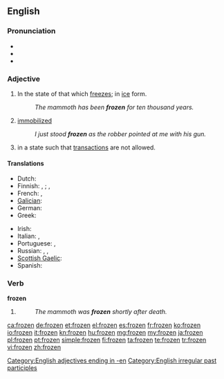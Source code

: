 ==English==

===Pronunciation===
* {{IPA|/ˈfɻozən/}}
* {{audio|en-us-frozen.ogg|Audio (US)}}
* {{rhymes|əʊzən}}

===Adjective===
{{en-adj}}

# In the state of that which [[freeze]]s; in [[ice]] form.
#: ''The mammoth has been '''frozen''' for ten thousand years.''
# [[immobilized]]
#: ''I just stood '''frozen''' as the robber pointed at me with his gun.''
# {{context|of a bank account}} in a state such that [[transaction]]s are not allowed.

====Translations====
{{trans-top|in the state of that which freezes}}
* Dutch: {{t+|nl|bevroren}}
* Finnish: {{qualifier|something/-one else has done it}} {{t|fi|jäädytetty}}, {{t|fi|pakastettu}}; {{qualifier|the thing/person has frozen on its own}} {{t|fi|jäätynyt}}, {{t|fi|pakastunut}}
* French: {{t+|fr|congelé}}, {{t+|fr|gelé}}
* [[Galician]]: {{t-|gl|xeado|xs=Galician}}
* German: {{t|de|gefroren}}
* Greek: {{t|el|κατεψυγμένος|tr=katepsygménos|sc=Grek}}
{{trans-mid}}
* Irish: {{t-|ga|reoite|xs=Irish}}
* Italian: {{t-|it|ghiacciato}}, {{t+|it|gelato}}
* Portuguese: {{t+|pt|congelado}}, {{t+|pt|gelado}}
* Russian: {{qualifier|deliberately}} {{t|ru|замороженный|tr=zamoróžennyj|sc=Cyrl}}, {{t|ru|мороженый|tr=moróženyj|sc=Cyrl}}, {{qualifier|by its/his/her own }} {{t|ru|замёрзший|tr=zamjórzšij|sc=Cyrl}}
* [[Scottish Gaelic]]: {{t-|gd|reòta|xs=Scottish Gaelic}}
* Spanish: {{t-|es|congelado}}
{{trans-bottom}}

===Verb===
'''frozen'''

# {{past participle of|freeze}}
#: ''The mammoth was '''frozen''' shortly after death.''

[[Category:English adjectives ending in -en]]
[[Category:English irregular past participles]]

[[ca:frozen]]
[[de:frozen]]
[[et:frozen]]
[[el:frozen]]
[[es:frozen]]
[[fr:frozen]]
[[ko:frozen]]
[[io:frozen]]
[[it:frozen]]
[[kn:frozen]]
[[hu:frozen]]
[[mg:frozen]]
[[my:frozen]]
[[ja:frozen]]
[[pl:frozen]]
[[pt:frozen]]
[[simple:frozen]]
[[fi:frozen]]
[[ta:frozen]]
[[te:frozen]]
[[tr:frozen]]
[[vi:frozen]]
[[zh:frozen]]